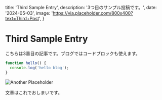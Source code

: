   title: 'Third Sample Entry',
  description: '3つ目のサンプル投稿です。',
  date: '2024-05-03',
  image: 'https://via.placeholder.com/800x400?text=Third+Post',
}

# Third Sample Entry

こちらは3番目の記事です。ブログではコードブロックも使えます。

```ts
function hello() {
  console.log('hello blog');
}
```

![Another Placeholder](https://via.placeholder.com/800x400?text=Another+Image)

文章はこれでおしまいです。
